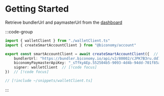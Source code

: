 # Getting Started

Retrieve bundlerUrl and paymasterUrl from the [dashboard](https://dashboard.biconomy.io)

:::code-group
 
```ts  [index.ts]
import { walletClient } from "./walletClient.ts"
import { createSmartAccountClient } from "@biconomy/account"

export const smartAccountClient = await createSmartAccountClient({  // [!code focus] 
    bundlerUrl: "https://bundler.biconomy.io/api/v2/80002/cJPK7B3ru.dd7f7861-190d-45ic-af80-6877f74b8f44", // [!code focus] 
    biconomyPaymasterApiKey: "_sTfkyAEp.552504b5-9093-4d4b-94dd-701f85a267ea", // [!code focus] 
    signer: walletClient  // [!code focus] 
})  // [!code focus] 
```
 
```ts  [walletClient.ts] filename="walletClient.ts"
// [!include ~/snippets/walletClient.ts]
```
:::
